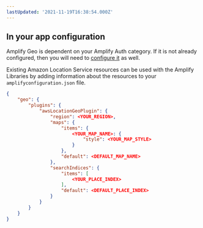 ```yaml
---
lastUpdated: '2021-11-19T16:38:54.000Z'
---
```

## In your app configuration

Amplify Geo is dependent on your Amplify Auth category. If it is not already configured, then you will need to [configure it](/lib/auth/existing-resources) as well.

Existing Amazon Location Service resources can be used with the Amplify Libraries by adding information about the resources to your `amplifyconfiguration.json` file.

```json
{
    "geo": {
        "plugins": {
            "awsLocationGeoPlugin": {
                "region": <YOUR_REGION>,
                "maps": {
                    "items": {
                        <YOUR_MAP_NAME>: {
                            "style": <YOUR_MAP_STYLE>
                        }
                    },
                    "default": <DEFAULT_MAP_NAME>
                },
                "searchIndices": {
                    "items": [
                        <YOUR_PLACE_INDEX>
                    ],
                    "default": <DEFAULT_PLACE_INDEX>
                }
            }
        }
    }
}
```
